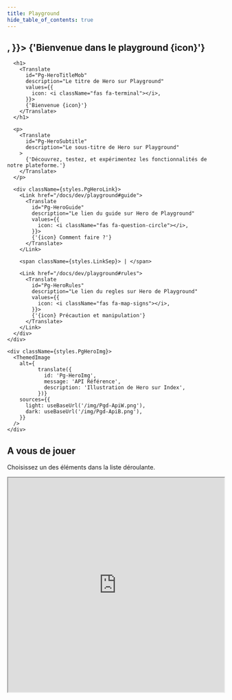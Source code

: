 ```yaml
---
title: Playground
hide_table_of_contents: true
---
```





<section className={styles.PgHeroSection}>
  <div className={styles.PgHeroIntro}>
    <div className={styles.PgHeroText}>
      <h1>
        <Translate
          id="Pg-HeroTitleDesk"
          description="Le titre de Hero sur Playground"
          values={{
            icon: <i className="fas fa-terminal"></i>,
          }}>
          {'Bienvenue dans le playground {icon}'}
        </Translate>
      </h1>

      <h1>
        <Translate
          id="Pg-HeroTitleMob"
          description="Le titre de Hero sur Playground"
          values={{
            icon: <i className="fas fa-terminal"></i>,
          }}>
          {'Bienvenue {icon}'}
        </Translate>
      </h1>

      <p>
        <Translate
          id="Pg-HeroSubtitle"
          description="Le sous-titre de Hero sur Playground"
        >
          {'Découvrez, testez, et expérimentez les fonctionnalités de notre plateforme.'}
        </Translate>
      </p>

      <div className={styles.PgHeroLink}> 
        <Link href="/docs/dev/playground#guide">
          <Translate
            id="Pg-HeroGuide"
            description="Le lien du guide sur Hero de Playground"
            values={{
              icon: <i className="fas fa-question-circle"></i>,
            }}>
            {'{icon} Comment faire ?'}
          </Translate>
        </Link>

        <span className={styles.LinkSep}> | </span>

        <Link href="/docs/dev/playground#rules">
          <Translate
            id="Pg-HeroRules"
            description="Le lien du regles sur Hero de Playground"
            values={{
              icon: <i className="fas fa-map-signs"></i>,
            }}>
            {'{icon} Précaution et manipulation'}
          </Translate>
        </Link>
      </div>
    </div>

    <div className={styles.PgHeroImg}>
      <ThemedImage
        alt={
              translate({
                id: 'Pg-HeroImg',
                message: 'API Référence',
                description: 'Illustration de Hero sur Index',
              })}
        sources={{
          light: useBaseUrl('/img/Pgd-ApiW.png'),
          dark: useBaseUrl('/img/Pgd-ApiB.png'),
        }}
      />
    </div>
  </div>
</section>

<section className={styles.PgTestSection}>
  <div className={styles.PgTestIntro}>
    <h1><i className="fas fa-table-tennis-paddle-ball"></i> A vous de jouer</h1>
    <p>Choisissez un des éléments dans la liste déroulante.</p>
  </div>

  <SelectorView />
</section>


<iframe
  src="https://stackblitz.com/edit/pgsdocs?ctl=1&embed=1&file=README.md"
  width="100%"
  height="500px"
></iframe>
